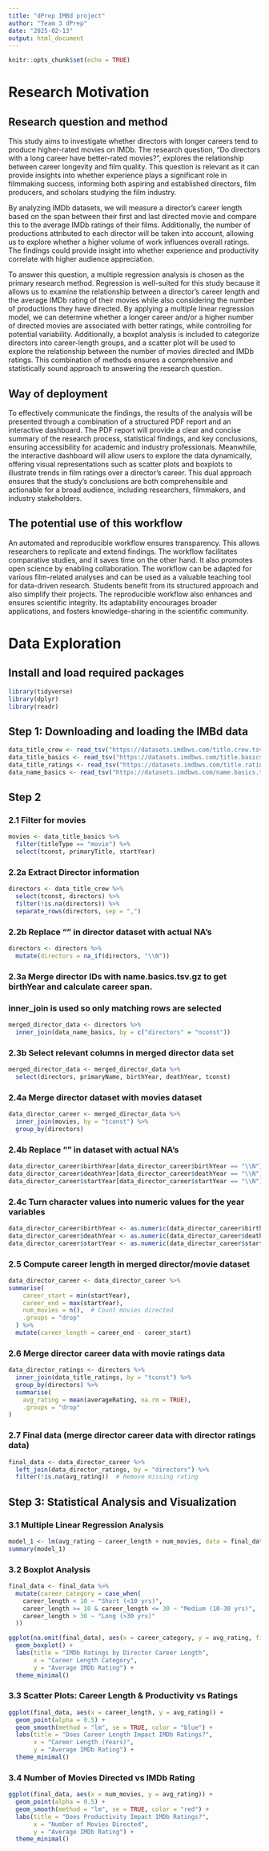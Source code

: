 ```yaml
---
title: "dPrep IMBd project"
author: "Team 3 dPrep"
date: "2025-02-13"
output: html_document
---
```


```r
knitr::opts_chunk$set(echo = TRUE)
```


# Research Motivation
## Research question and method
This study aims to investigate whether directors with longer careers tend to produce higher-rated movies on IMDb. The research question, "Do directors with a long career have better-rated movies?", explores the relationship between career longevity and film quality. This question is relevant as it can provide insights into whether experience plays a significant role in filmmaking success, informing both aspiring and established directors, film producers, and scholars studying the film industry.

By analyzing IMDb datasets, we will measure a director’s career length based on the span between their first and last directed movie and compare this to the average IMDb ratings of their films. Additionally, the number of productions attributed to each director will be taken into account, allowing us to explore whether a higher volume of work influences overall ratings. The findings could provide insight into whether experience and productivity correlate with higher audience appreciation.

To answer this question, a multiple regression analysis is chosen as the primary research method. Regression is well-suited for this study because it allows us to examine the relationship between a director’s career length and the average IMDb rating of their movies while also considering the number of productions they have directed. By applying a multiple linear regression model, we can determine whether a longer career and/or a higher number of directed movies are associated with better ratings, while controlling for potential variability. Additionally, a boxplot analysis is included to categorize directors into career-length groups, and a scatter plot will be used to explore the relationship between the number of movies directed and IMDb ratings. This combination of methods ensures a comprehensive and statistically sound approach to answering the research question.


## Way of deployment

To effectively communicate the findings, the results of the analysis will be presented through a combination of a structured PDF report and an interactive dashboard. The PDF report will provide a clear and concise summary of the research process, statistical findings, and key conclusions, ensuring accessibility for academic and industry professionals. Meanwhile, the interactive dashboard will allow users to explore the data dynamically, offering visual representations such as scatter plots and boxplots to illustrate trends in film ratings over a director’s career. This dual approach ensures that the study’s conclusions are both comprehensible and actionable for a broad audience, including researchers, filmmakers, and industry stakeholders.




## The potential use of this workflow
An automated and reproducible workflow ensures transparency. This allows researchers to replicate and extend findings. The workflow facilitates comparative studies, and it saves time on the other hand. It also promotes open science by enabling collaboration. The workflow can be adapted for various film-related analyses and can be used as a valuable teaching tool for data-driven research. Students benefit from its structured approach and also simplify their projects. The reproducible workflow also enhances and ensures scientific integrity. Its adaptability encourages broader applications, and fosters knowledge-sharing in the scientific community.



# Data Exploration
## Install and load required packages
```r
library(tidyverse)
library(dplyr)
library(readr)
```


## Step 1: Downloading and loading the IMBd data
```r
data_title_crew <- read_tsv("https://datasets.imdbws.com/title.crew.tsv.gz")
data_title_basics <- read_tsv("https://datasets.imdbws.com/title.basics.tsv.gz")
data_title_ratings <- read_tsv("https://datasets.imdbws.com/title.ratings.tsv.gz")
data_name_basics <- read_tsv("https://datasets.imdbws.com/name.basics.tsv.gz")

```


## Step 2
### 2.1 Filter for movies
```r
movies <- data_title_basics %>%
  filter(titleType == "movie") %>%
  select(tconst, primaryTitle, startYear)

```

### 2.2a Extract Director information
```r
directors <- data_title_crew %>%
  select(tconst, directors) %>%
  filter(!is.na(directors)) %>%
  separate_rows(directors, sep = ",")
```


###  2.2b Replace "\N" in director dataset with actual NA's 
```r
directors <- directors %>%
  mutate(directors = na_if(directors, "\\N"))
```


### 2.3a Merge director IDs with name.basics.tsv.gz to get birthYear and calculate career span.
### inner_join is used so only matching rows are selected
```r
merged_director_data <- directors %>%
  inner_join(data_name_basics, by = c("directors" = "nconst"))
```

### 2.3b Select relevant columns in merged director data set
```r
merged_director_data <- merged_director_data %>% 
  select(directors, primaryName, birthYear, deathYear, tconst)

```


### 2.4a Merge director dataset with movies dataset
```r
data_director_career <- merged_director_data %>%
  inner_join(movies, by = "tconst") %>%
  group_by(directors)
```


### 2.4b Replace "\N" in dataset with actual NA's 
```r
data_director_career$birthYear[data_director_career$birthYear == "\\N"] <- NA 
data_director_career$deathYear[data_director_career$deathYear == "\\N"] <- NA 
data_director_career$startYear[data_director_career$startYear == "\\N"] <- NA 
```


### 2.4c Turn character values into numeric values for the year variables
```r
data_director_career$birthYear <- as.numeric(data_director_career$birthYear)
data_director_career$deathYear <- as.numeric(data_director_career$deathYear)
data_director_career$startYear <- as.numeric(data_director_career$startYear)
```


### 2.5 Compute career length in merged director/movie dataset
```r
data_director_career <- data_director_career %>% 
summarise(
    career_start = min(startYear),
    career_end = max(startYear),
    num_movies = n(),  # Count movies directed
    .groups = "drop"
  ) %>%
  mutate(career_length = career_end - career_start)
```

### 2.6 Merge director career data with movie ratings data
```r
data_director_ratings <- directors %>%
  inner_join(data_title_ratings, by = "tconst") %>%
  group_by(directors) %>%
  summarise(
    avg_rating = mean(averageRating, na.rm = TRUE),
    .groups = "drop"
)
```

### 2.7 Final data (merge director career data with director ratings data)
```r
final_data <- data_director_career %>%
  left_join(data_director_ratings, by = "directors") %>%
  filter(!is.na(avg_rating))  # Remove missing rating

```


## Step 3: Statistical Analysis and Visualization
### 3.1 Multiple Linear Regression Analysis
```r
model_1 <- lm(avg_rating ~ career_length + num_movies, data = final_data)
summary(model_1)
```


### 3.2 Boxplot Analysis
```r
final_data <- final_data %>%
  mutate(career_category = case_when(
    career_length < 10 ~ "Short (<10 yrs)",
    career_length >= 10 & career_length <= 30 ~ "Medium (10-30 yrs)",
    career_length > 30 ~ "Long (>30 yrs)"
  ))

ggplot(na.omit(final_data), aes(x = career_category, y = avg_rating, fill = career_category)) +
  geom_boxplot() +
  labs(title = "IMDb Ratings by Director Career Length",
       x = "Career Length Category",
       y = "Average IMDb Rating") +
  theme_minimal()

```


### 3.3 Scatter Plots: Career Length & Productivity vs Ratings
```r
ggplot(final_data, aes(x = career_length, y = avg_rating)) +
  geom_point(alpha = 0.5) +
  geom_smooth(method = "lm", se = TRUE, color = "blue") +
  labs(title = "Does Career Length Impact IMDb Ratings?",
       x = "Career Length (Years)",
       y = "Average IMDb Rating") +
  theme_minimal()

```


### 3.4 Number of Movies Directed vs IMDb Rating
```r
ggplot(final_data, aes(x = num_movies, y = avg_rating)) +
  geom_point(alpha = 0.5) +
  geom_smooth(method = "lm", se = TRUE, color = "red") +
  labs(title = "Does Productivity Impact IMDb Ratings?",
       x = "Number of Movies Directed",
       y = "Average IMDb Rating") +
  theme_minimal()

```

